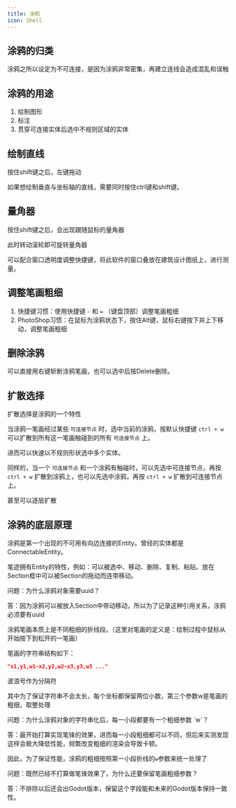 ```yaml
---
title: 涂鸦
icon: Shell
---
```


## 涂鸦的归类

涂鸦之所以设定为不可连接，是因为涂鸦非常密集，再建立连线会造成混乱和误触

## 涂鸦的用途

1. 绘制图形
2. 标注
3. 贯穿可连接实体后选中不规则区域的实体

## 绘制直线

按住shift键之后，左键拖动

如果想绘制垂直与坐标轴的直线，需要同时按住ctrl键和shift键。

## 量角器

按住shift键之后，会出现跟随鼠标的量角器

此时转动滚轮即可旋转量角器

可以配合窗口透明度调整快捷键，将此软件的窗口叠放在建筑设计图纸上，进行测量。

## 调整笔画粗细

1. 快捷键习惯：使用快捷键 `-` 和 `=` （键盘顶部）调整笔画粗细
2. PhotoShop习惯：在鼠标为涂鸦状态下，按住Alt键，鼠标右键按下并上下移动，调整笔画粗细

## 删除涂鸦

可以直接用右键斩断涂鸦笔画，也可以选中后按Delete删除。

## 扩散选择

扩散选择是涂鸦的一个特性

当涂鸦一笔画经过某些 `可连接节点` 时，选中当前的涂鸦，按默认快捷键 `ctrl + w` 可以扩散到所有这一笔画触碰到的所有 `可连接节点` 上。

进而可以快速以不规则形状选中多个实体。

同样的，当一个 `可连接节点` 和一个涂鸦有触碰时，可以先选中可连接节点，再按 `ctrl + w` 扩散到涂鸦上，也可以先选中涂鸦，再按 `ctrl + w` 扩散到可连接节点上。

甚至可以逐层扩散

## 涂鸦的底层原理

涂鸦是第一个出现的不可用有向边连接的Entity。曾经的实体都是ConnectableEntity。

笔迹拥有Entity的特性，例如：可以被选中、移动、删除、复制、粘贴、放在Section框中可以被Section的拖动而连带移动。

<Callout>
问题：为什么涂鸦对象需要uuid？

答：因为涂鸦可以被放入Section中带动移动，所以为了记录这种引用关系，涂鸦必须要有uuid
</Callout>

涂鸦笔画本质上是不同粗细的折线段。（这里对笔画的定义是：绘制过程中鼠标从开始按下到松开的一笔画）

笔画的字符串结构如下：

```json
"x1,y1,w1~x2,y2,w2~x3,y3,w3 ..."
```

波浪号作为分隔符

其中为了保证字符串不会太长，每个坐标都保留两位小数，第三个参数w是笔画的粗细，取整处理

<Callout>
问题：为什么涂鸦对象的字符串化后，每一小段都要有一个粗细参数 `w`？

答：最开始打算实现笔锋的效果，进而每一小段粗细都可以不同，但后来实测发现这样会极大降低性能，频繁改变粗细的渲染会导致卡顿。

因此，为了保证性能，涂鸦的粗细按照第一小段折线的`w`参数来统一处理了
</Callout>

<Callout>
问题：既然已经不打算做笔锋效果了，为什么还要保留笔画粗细参数？

答：不排除以后还会出Godot版本，保留这个字段能和未来的Godot版本保持一致性。
</Callout>

